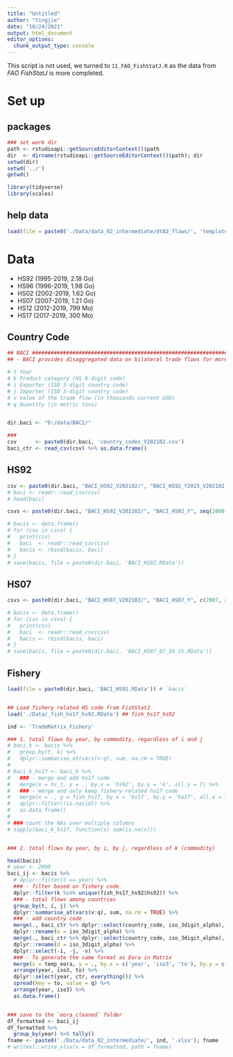 ```yaml
---
title: "Untitled"
author: "Yingjie"
date: "10/24/2021"
output: html_document
editor_options: 
  chunk_output_type: console
---
```



This script is not used, we turned to `11_FAO_FishStatJ.R` as the data from *FAO FishStatJ* is more completed. 


# Set up

## packages
```r
### set work dir
path <- rstudioapi::getSourceEditorContext()$path
dir  <- dirname(rstudioapi::getSourceEditorContext()$path); dir
setwd(dir)
setwd('../')
getwd()

library(tidyverse)
library(scales)
```


## help data
```r
load(file = paste0('./Data/data_02_intermediate/dt02_flows/', 'template_eora.RData')) # `temp_eora`
```



# Data

- HS92 (1995-2019, 2.18 Go)
- HS96 (1996-2019, 1.98 Go)
- HS02 (2002-2019, 1.62 Go)
- HS07 (2007-2019, 1.21 Go)
- HS12 (2012-2019, 799 Mo)
- HS17 (2017-2019, 300 Mo)


## Country Code
```r
## BACI ############################################################################################
## - BACI provides disaggregated data on bilateral trade flows for more than 5000 products and 200 countries. 

# t	Year
# k	Product category (HS 6-digit code)
# i	Exporter (ISO 3-digit country code)
# j	Importer (ISO 3-digit country code)
# v	Value of the trade flow (in thousands current USD)
# q	Quantity (in metric tons)


dir.baci <- "D:/data/BACI/"

###
csv      <- paste0(dir.baci, 'country_codes_V202102.csv')
baci_ctr <- read_csv(csv) %>% as.data.frame()
```

## HS92
```r

csv <- paste0(dir.baci, "BACI_HS92_V202102/", "BACI_HS92_Y2015_V202102.csv"); csv
# baci <- readr::read_csv(csv)
# head(baci)

csvs <- paste0(dir.baci, "BACI_HS92_V202102/", "BACI_HS92_Y", seq(2000, 2015, 5), "_V202102.csv"); csvs

# bacis <- data.frame()
# for (csv in csvs) {
#   print(csv)
#   baci  <- readr::read_csv(csv)
#   bacis <- rbind(bacis, baci)
# }
# save(bacis, file = paste0(dir.baci, 'BACI_HS92.RData'))
```


## HS07
```r
csvs <- paste0(dir.baci, "BACI_HS07_V202102/", "BACI_HS07_Y", c(2007, 2010, 2015), "_V202102.csv"); csvs

# bacis <- data.frame()
# for (csv in csvs) {
#   print(csv)
#   baci  <- readr::read_csv(csv)
#   bacis <- rbind(bacis, baci)
# }
# save(bacis, file = paste0(dir.baci, 'BACI_HS07_07_10_15.RData'))
```



## Fishery
```r

load(file = paste0(dir.baci, 'BACI_HS92.RData')) # `bacis`


## Load fishery related HS code from FishStatJ
load('./Data/_fish_hs17_hs92.RData') ## fish_hs17_hs92  

ind <- 'TradeMatrix_Fishery'

### 1. total flows by year, by commodity, regardless of i and j
# baci_k <- bacis %>% 
#   group_by(t, k) %>%
#   dplyr::summarise_at(vars(v:q), sum, na.rm = TRUE)
# 
# baci_k_hs17 <- baci_k %>%
#   ### - merge and add hs17 code
#   merge(x = hs_t, y = ., by.x = 'hs92', by.y = 'k', all.y = T) %>%
#   ### - merge and only keep fishery-related hs17 code
#   merge(x = ., y = fish_hs17, by.x = 'hs17', by.y = 'hs17', all.x = T) %>%
#   dplyr::filter(!is.na(id)) %>%
#   as.data.frame()
# 
# ### count the NAs over multiple columns
# sapply(baci_k_hs17, function(x) sum(is.na(x)))


### 2. total flows by year, by i, by j, regardless of k (commodity) 

head(bacis)
# year <- 2000
baci_ij <- bacis %>% 
  # dplyr::filter(t == year) %>%
  ### - filter based on fishery code
  dplyr::filter(k %in% unique(fish_hs17_hs92$hs92)) %>%
  ### - total flows among countries
  group_by(t, i, j) %>%
  dplyr::summarise_at(vars(v:q), sum, na.rm = TRUE) %>%
  ### - add country code 
  merge(., baci_ctr %>% dplyr::select(country_code, iso_3digit_alpha), by.x = 'i', by.y = 'country_code', all.x = T) %>%
  dplyr::rename(o = iso_3digit_alpha) %>%
  merge(., baci_ctr %>% dplyr::select(country_code, iso_3digit_alpha), by.x = 'j', by.y = 'country_code', all.x = T) %>%
  dplyr::rename(d = iso_3digit_alpha) %>%
  dplyr::select(-i, -j, -v) %>%
  ### - To generate the same format as Eora in Matrix
  merge(x = temp_eora, y = ., by.x = c('year', 'iso3', 'to'), by.y = c('t', 'o', 'd'), all.x = T) %>%
  arrange(year, iso3, to) %>%
  dplyr::select(year, ctr, everything()) %>%
  spread(key = to, value = q) %>%
  arrange(year, iso3) %>%
  as.data.frame()


### save to the `eora_cleaned` folder 
df_formatted <- baci_ij 
df_formatted %>%
  group_by(year) %>% tally()
fname <- paste0('./Data/data_02_intermediate/', ind, '.xlsx'); fname
# writexl::write_xlsx(x = df_formatted, path = fname)
```


